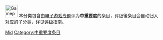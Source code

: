 [[Image:Gamepad.svg|40px]] 本分类包含由[[Wikipedia:电子游戏专题|电子游戏专题]]评为'''中重要度'''的条目，评级後条目会自动归入对应的子分类，详见[[Wikipedia:电子游戏专题/评级|评级指南]]。

{{Articles by Importance|topic=电子游戏|project=电子游戏|format=toccolours}}

[[Category:各重要度电子游戏条目|Mid]]
[[Category:中重要度条目|Category:中重要度条目]]